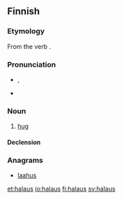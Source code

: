 ==Finnish==
{{Finnish index|h|a}}

===Etymology===
From the verb {{term|halata}}.

===Pronunciation===
* {{IPA|[ˈhɑlɑus]|lang=fi}}, {{X-SAMPA|["hAlAus]}}
* {{hyphenation|ha|laus}}

===Noun===
{{wikipedia|Halaaminen|lang=fi}}
{{infl|fi|noun}}

# [[hug]]

====Declension====
{{fi-decl-seos|halau}}

===Anagrams===
* [[laahus#Finnish|laahus]]

[[et:halaus]]
[[io:halaus]]
[[fi:halaus]]
[[sv:halaus]]